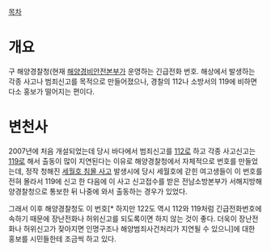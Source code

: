 [[목차]]
= 개요 =
구 해양경찰청(현재 [[해양경비안전본부]]가 운영하는 긴급전화 번호. 해상에서 발생하는 각종 사고나 범죄신고를 목적으로 만들어졌으나, 경찰의 112나 소방서의 119에 비하면 다소 홍보가 떨어지는 편이다.

= 변천사 =
2007년에 처음 개설되었는데 당시 바다에서 범죄신고를 [[112]]로 하고 각종 사고신고는 [[119]]로 해서 출동이 많이 지연된다는 이유로 해양경찰청에서 자체적으로 번호를 만들었는데, 정작 청해진 [[세월호 침몰 사고]] 발생시에 당시 세월호에 갇힌 여고생들이 이 번호를 전혀 몰라서 119에 신고 한 다음에 이 사고 신고접수를 받은 전남소방본부가 서해지방해양경찰청으로 통보한 뒤 나중에 와서 출동하는 경우가 있었다.

그래서 이후 해양경찰청도 이 번호[* 하지만 122도 역시 112와 119처럼 긴급전화번호에 속하기 때문에 장난전화나 허위신고를 되도록이면 하지 않는 것이 좋다. 더욱이 장난전화나 허위신고가 잦아지면 인명구조나 해양범죄사건처리가 지연될 수 있으니]에 대한 홍보를 시민들한테 조금씩 하고 있다.

